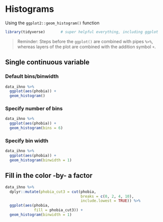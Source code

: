 # Histograms

Using the `ggplot2::geom_histogram()` function


```{r, message=FALSE, error=FALSE}
library(tidyverse)       # super helpful everything, including ggplot
```



> Reminder: Steps before the `ggplot()` are combined with pipes `%>%`, whereas layers of the plot are combined with the addition symbol `+`.


## Single continuous variable

### Default bins/binwidth

```{r}
data_ihno %>% 
  ggplot(aes(phobia)) +
  geom_histogram()
```




### Specify number of bins

```{r}
data_ihno %>% 
  ggplot(aes(phobia)) +
  geom_histogram(bins = 6)
```


### Specify bin width


```{r}
data_ihno %>% 
  ggplot(aes(phobia)) +
  geom_histogram(binwidth = 1)
```

## Fill in the color -by- a factor

```{r}
data_ihno %>% 
  dplyr::mutate(phobia_cut3 = cut(phobia, 
                                  breaks = c(0, 2, 4, 10),
                                  include.lowest = TRUE)) %>% 
  ggplot(aes(phobia,
             fill = phobia_cut3)) +
  geom_histogram(binwidth = 1)
```

